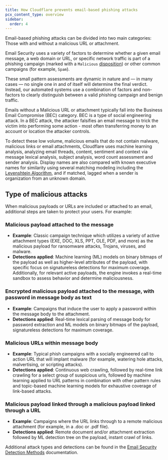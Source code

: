 ```yaml
---
title: How Cloudflare prevents email-based phishing attacks
pcx_content_type: overview
sidebar:
  order: 4
---
```


Email-based phishing attacks can be divided into two main categories: Those with and without a malicious URL or attachment.

Email Security uses a variety of factors to determine whether a given email message, a web domain or URL, or specific network traffic is part of a phishing campaign (marked with a `Malicious` [disposition](/cloudflare-one/email-security/reference/dispositions-and-attributes/#dispositions)) or other common campaigns (for example, `Spam`).

These small pattern assessments are dynamic in nature and — in many cases — no single one in and of itself will determine the final verdict. Instead, our automated systems use a combination of factors and non-factors to clearly distinguish between a valid phishing campaign and benign traffic.

Emails without a Malicious URL or attachment typically fall into the Business Email Compromise (BEC) category. BEC is a type of social engineering attack. In a BEC attack, the attacker falsifies an email message to trick the victim into performing some action - most often transferring money to an account or location the attacker controls.

To detect these low volume, malicious emails that do not contain malware, malicious links or email attachments, Cloudflare uses machine learning analysis, analyzing email threads, content, sentiment and context via message lexical analysis, subject analysis, word count assessment and sender analysis. Display names are also compared with known executive names for similarity using several matching modeling including the [Levenshtein Algorithm](https://en.wikipedia.org/wiki/Levenshtein_distance), and if matched, lagged when a sender is organization from an unknown domain.

## Type of malicious attacks

When malicious payloads or URLs are included or attached to an email, additional steps are taken to protect your users. For example:

### Malicious payload attached to the message

- **Example**: Classic campaign technique which utilizes a variety of active attachment types (EXE, DOC, XLS, PPT, OLE, PDF, and more) as the malicious payload for ransomware attacks, Trojans, viruses, and malware.
- **Detections applied**: Machine learning (ML) models on binary bitmaps of the payload as well as higher-level attributes of the payload, with specific focus on signatureless detections for maximum coverage. Additionally, for relevant active payloads, the engine invokes a real-time sandbox to assess behavior and determine maliciousness.

### Encrypted malicious payload attached to the message, with password in message body as text

- **Example**: Campaigns that induce the user to apply a password within the message body to the attachment.
- **Detections applied**: Real-time lexical parsing of message body for password extraction and ML models on binary bitmaps of the payload, signatureless detections for maximum coverage.

### Malicious URLs within message body

- **Example**: Typical phish campaigns with a socially engineered call to action URL that will implant malware (for example, watering hole attacks, malvertising, or scripting attacks).
- **Detections applied**: Continuous web crawling, followed by real-time link crawling for a select group of suspicious urls, followed by machine learning applied to URL patterns in combination with other pattern rules and topic-based machine learning models for exhaustive coverage of link-based attacks.

### Malicious payload linked through a malicious payload linked through a URL

- **Example**: Campaigns where the URL links through to a remote malicious attachment (for example, in a .doc or .pdf file).
- **Detections applied**: Remote document and/or attachment extraction followed by ML detection tree on the payload, instant crawl of links.

Additional attack types and detections can be found in the [Email Security Detection Methods](/cloudflare-one/email-security/reference/how-es-detects-phish/) documentation.